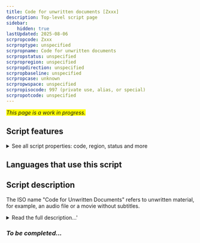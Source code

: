 ```yaml
---
title: Code for unwritten documents [Zxxx]
description: Top-level script page
sidebar:
    hidden: true
lastUpdated: 2025-08-06
scrpropcode: Zxxx
scrproptype: unspecified
scrpropname: Code for unwritten documents
scrpropstatus: unspecified
scrpropregion: unspecified
scrpropdirection: unspecified
scrpropbaseline: unspecified
scrpropcase: unknown
scrpropwspace: unspecified
scrpropisocode: 997 (private use, alias, or special)
scrpropotcode: unspecified
---
```


<span style='background-color:yellow'>_This page is a work in progress._</span>


## Script features

<details>
<summary> See all script properties: code, region, status and more</summary>
<ScriptInfo />
</details>

## Languages that use this script

<WsList script='Zxxx' wsMax='5' />

## Script description

The ISO name "Code for Unwritten Documents" refers to unwritten material, for example, an audio file or a movie without subtitles.

<details><summary>Read the full description...'</summary>_Not yet available._</details>

### _To be completed..._


